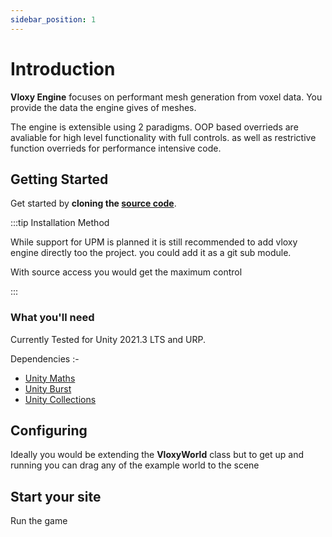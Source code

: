 ```yaml
---
sidebar_position: 1
---
```


# Introduction

**Vloxy Engine** focuses on performant mesh generation from voxel data. You provide the data the engine gives of meshes.

The engine is extensible using 2 paradigms. OOP based overrieds are avaliable for high level functionality with full controls.
as well as restrictive function overrieds for performance intensive code.

## Getting Started

Get started by **cloning the [source code](https://github.com/BLaZeKiLL/VloxyEngine)**.

:::tip Installation Method

While support for UPM is planned it is still recommended to add vloxy engine directly too the project.
you could add it as a git sub module.

With source access you would get the maximum control

:::

### What you'll need

Currently Tested for Unity 2021.3 LTS and URP.

Dependencies :-
- [Unity Maths](https://docs.unity3d.com/Packages/com.unity.mathematics@1.2/manual/index.html)
- [Unity Burst](https://docs.unity3d.com/Packages/com.unity.burst@1.7/manual/index.html)
- [Unity Collections](https://docs.unity3d.com/Packages/com.unity.collections@1.2/manual/index.html)

## Configuring

Ideally you would be extending the **VloxyWorld** class but to get up and running you can drag
any of the example world to the scene

## Start your site

Run the game